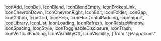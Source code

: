   IconAdd,
  IconBell,
  IconBlend,
  IconBlendEmpty,
  IconBrokenLink,
  IconChevronDown,
  IconChevronRight,
  IconEdit,
  IconFolder,
  IconGap,
  IconGithub,
  IconGrid,
  IconHelp,
  IconHorizontalPadding,
  IconImport,
  IconLibrary,
  IconList,
  IconLoading,
  IconRefresh,
  IconResizeWindow,
  IconSpacing,
  IconStyle,
  IconToggleableDisclosure,
  IconTrash,
  IconVerticalPadding,
  IconVisibilityOff,
  IconVisibility,
} from "@/app/icons"

<Meta title="Icons"/>

<Canvas>
  <Story name="IconAdd">
    <IconAdd />
  </Story>
  <Story name="IconBell">
    <IconBell />
  </Story>
  <Story name="IconBlend">
    <IconBlend />
  </Story>
  <Story name="IconBlendEmpty">
    <IconBlendEmpty />
  </Story>
  <Story name="IconBrokenLink">
    <IconBrokenLink />
  </Story>
  <Story name="IconChevronDown">
    <IconChevronDown />
  </Story>
  <Story name="IconChevronRight">
    <IconChevronRight />
  </Story>
  <Story name="IconEdit">
    <IconEdit />
  </Story>
  <Story name="IconFolder">
    <IconFolder />
  </Story>
  <Story name="IconGap">
    <IconGap />
  </Story>
  <Story name="IconGithub">
    <IconGithub />
  </Story>
  <Story name="IconGrid">
    <IconGrid />
  </Story>
  <Story name="IconHelp">
    <IconHelp />
  </Story>
  <Story name="IconImport">
    <IconImport />
  </Story>
  <Story name="IconLibrary">
    <IconLibrary />
  </Story>
  <Story name="IconList">
    <IconList />
  </Story>
  <Story name="IconLoading">
    <IconLoading />
  </Story>
  <Story name="IconRefresh">
    <IconRefresh />
  </Story>
  <Story name="IconResizeWindow">
    <IconResizeWindow />
  </Story>
  <Story name="IconSpacing">
    <IconSpacing />
  </Story>
  <Story name="IconStyle">
    <IconStyle />
  </Story>
  <Story name="IconToggleableDisclosure">
    <IconToggleableDisclosure true/>
  </Story>
  <Story name="IconTrash">
    <IconTrash />
  </Story>
  <Story name="IconVerticalPadding">
    <IconVerticalPadding />
  </Story>
  <Story name="IconVisibilityOff">
    <IconVisibilityOff />
  </Story>
  <Story name="IconVisibility">
    <IconVisibility />
  </Story>
</Canvas>